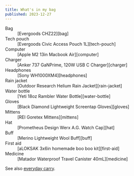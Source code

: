 ```yaml
---
title: What's in my bag
published: 2023-12-27
---
```


<dl>
<dt>Bag</dt>
<dd>[Evergoods CHZ22][bag]</dd>
<dt>Tech pouch</dt>
<dd>[Evergoods Civic Access Pouch 1L][tech-pouch]</dd>
<dt>Computer</dt>
<dd>[Apple M2 13in Macbook Air][computer]</dd>
<dt>Charger</dt>
<dd>[Anker 737 GaNPrime, 120W USB C Charger][charger]</dd>
<dt>Headphones</dt>
<dd>[Sony WH1000XM4][headphones]</dd>
<dt>Rain jacket</dt>
<dd>[Outdoor Research Helium Rain Jacket][rain-jacket]</dd>
<dt>Water bottle</dt>
<dd>[Yeti 18oz Rambler Water Bottle][water-bottle]</dd>
<dt>Gloves</dt>
<dd>[Black Diamond Lightweight Screentap Gloves][gloves]</dd>
<dt>Mittens</dt>
<dd>[REI Goretex Mittens][mittens]</dd>
<dt>Hat</dt>
<dd>[Prometheus Design Werx A.G. Watch Cap][hat]</dd>
<dt>Buff</dt>
<dd>[Merino Lightweight Wool Buff][buff]</dd>
<dt>First aid</dt>
<dd>[aLOKSAK 3x6in homemade boo boo kit][first-aid]</dd>
<dt>Medicine</dt>
<dd>[Matador Waterproof Travel Canister 40mL][medicine]</dd>
</dl>

<Spacer height="lg" />

See also [everyday carry](/everyday-carry).

[bag]: https://evergoods.us/collections/civic-half-zip-series/products/civic-half-zip-22l
[tech-pouch]: https://evergoods.us/collections/pouches/products/civic-access-pouch-1l
[computer]: https://www.apple.com/macbook-air-13-and-15-m2/
[charger]: https://amzn.to/3NDsCOo
[headphones]: https://amzn.to/48i1kFp
[rain-jacket]: https://amzn.to/3RBZ8kT
[water-bottle]: https://amzn.to/4az4HJD
[gloves]: https://www.blackdiamondequipment.com/en_US/product/lightweight-screentap-gloves/?colorid=5922
[mittens]: https://www.rei.com/product/194829/rei-co-op-minimalist-gtx-mittens-20?color=BLACK
[hat]: https://prometheusdesignwerx.com/collections/headwear/products/a-g-watch-cap-terra?variant=45008460874015
[buff]: https://amzn.to/3GYTyEh
[first-aid]: https://amzn.to/3NJlq31
[medicine]: https://www.matadorequipment.com/products/waterproof-travel-canister-small?variant=32201638772849